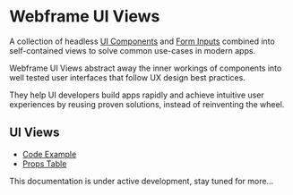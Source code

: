 
# Webframe UI Views

A collection of headless [UI Components](/docs/ui/components) and [Form Inputs](/docs/ui/inputs) combined into self-contained views to solve common use-cases in modern apps.

Webframe UI Views abstract away the inner workings of components into well tested user interfaces that follow UX design best practices.

They help UI developers build apps rapidly and achieve intuitive user experiences by reusing proven solutions, instead of reinventing the wheel.

## UI Views

- [Code Example](/docs/ui/views/CodeExample)
- [Props Table](/docs/ui/views/PropsTable)

<Callout emoji='💡'>
  This documentation is under active development, stay tuned for more...
</Callout>
